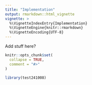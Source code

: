 ```yaml
---
title: "Implementation"
output: rmarkdown::html_vignette
vignette: >
  %\VignetteIndexEntry{Implementation}
  %\VignetteEngine{knitr::rmarkdown}
  %\VignetteEncoding{UTF-8}
---
```


Add stuff here?


```r
knitr::opts_chunk$set(
  collapse = TRUE,
  comment = "#>"
)
```

```r

library(test241008)
```
